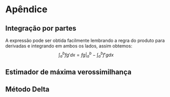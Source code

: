 # Apêndice
## Integração por partes 
A expressão pode ser obtida facilmente lembrando a regra do produto para derivadas e integrando em ambos os lados, assim obtemos: 
$$
\int_{a}^{b}fg'dx = fg\bigg|^{b}_{a} - \int_{a}^{b}f'gdx
$$

## Estimador de máxima verossimilhança



## Método Delta